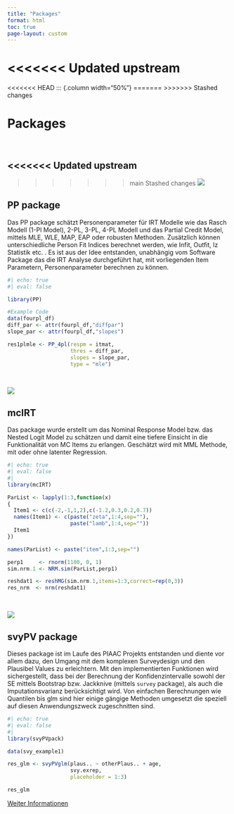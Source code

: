 ```yaml
---
title: "Packages"
format: html
toc: true
page-layout: custom
---
```


<<<<<<< Updated upstream
=======
<<<<<<< HEAD
::: {.column width="50%"}
=======
>>>>>>> Stashed changes
<style>
/* Versteckt den automatisch generierten Titel */
.title, .header { 
    display: none;
}
</style>

::: {.grid}

::: {.g-col-4 .g-start-3}
<h1 class="packi">Packages</h1>
:::

:::



<br>

::: {.grid}


::: {.g-col-4 .g-start-3}
<<<<<<< Updated upstream
=======
>>>>>>> main
>>>>>>> Stashed changes
[![](hex_sticker/pp1_hex_2.png)](https://cran.r-project.org/web/packages/PP/)
:::

::: {.g-col-4 .g-start-7}

## PP package

Das PP package schätzt Personenparameter für IRT Modelle wie das Rasch Modell 
(1-Pl Model), 2-PL, 3-PL, 4-PL Modell und das Partial Credit Model, mittels
MLE, WLE, MAP, EAP oder robusten Methoden. Zusätzlich
können unterschiedliche Person Fit Indices berechnet werden, wie Infit, Outfit, 
lz Statistik etc. . Es ist aus der Idee entstanden, unabhängig vom Software Package
das die IRT Analyse durchgeführt hat, mit vorliegenden Item Parametern, 
Personenparameter berechnen zu können.



```r
#| echo: true
#| eval: false

library(PP)

#Example Code
data(fourpl_df)
diff_par <- attr(fourpl_df,"diffpar")
slope_par <- attr(fourpl_df,"slopes")

res1plmle <- PP_4pl(respm = itmat, 
                    thres = diff_par, 
                    slopes = slope_par, 
                    type = "mle")
```

:::

:::


<br>


::: {.grid}


::: {.g-col-4 .g-start-3}
[![](hex_sticker/mcirt_hex.png)](https://github.com/manuelreif/mcIRT)
:::

::: {.g-col-4 .g-start-7}

## mcIRT

Das package wurde erstellt um das Nominal Response Model bzw. das
Nested Logit Model zu schätzen und damit eine tiefere Einsicht in die 
Funktionalität von MC Items zu erlangen. Geschätzt wird mit
MML Methode, mit oder ohne latenter Regression.


```r
#| echo: true
#| eval: false
#| 
library(mcIRT)

ParList <- lapply(1:3,function(x)
{
  Item1 <- c(c(-2,-1,1,2),c(-1.2,0.3,0.2,0.7))
  names(Item1) <- c(paste("zeta",1:4,sep=""),
                    paste("lamb",1:4,sep=""))
  Item1
})

names(ParList) <- paste("item",1:3,sep="")

perp1     <- rnorm(1100, 0, 1)
sim.nrm.1 <- NRM.sim(ParList,perp1)

reshdat1 <- reshMG(sim.nrm.1,items=1:3,correct=rep(0,3))
res_nrm  <- nrm(reshdat1)
```


:::

:::


<br>


::: {.grid}

::: {.g-col-4 .g-start-3}
[![](hex_sticker/pvpack_hex.png)](https://github.com/manuelreif/svyPVpack)
:::

::: {.g-col-4 .g-start-7}

## svyPV package

Dieses package ist im Laufe des PIAAC Projekts entstanden und diente
vor allem dazu, den Umgang mit dem komplexen Surveydesign und den Plausibel Values
zu erleichtern. Mit den implementierten Funktionen wird sichergestellt,
dass bei der Berechnung der Konfidenzintervalle sowohl der SE mittels 
Bootstrap bzw. Jackknive (mittels `survey` package), als auch die Imputationsvarianz 
berücksichtigt wird. Von einfachen Berechnungen wie Quantilen bis glm sind 
hier einige gängige Methoden umgesetzt die speziell auf diesen Anwendungszweck 
zugeschnitten sind.

```r
#| echo: true
#| eval: false
#| 
library(svyPVpack)

data(svy_example1)

res_glm <- svyPVglm(plaus.. ~ otherPlaus.. + age, 
                    svy.exrep, 
                    placeholder = 1:3)

res_glm
```

[Weiter Informationen](https://github.com/manuelreif/svyPVpack/wiki)

:::


:::

<br>



